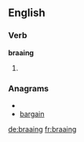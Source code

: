 ==English==

===Verb===
'''braaing'''

# {{present participle of|[[braai]]}}

===Anagrams===
* {{alphagram|aabginr}}
* [[bargain#English|bargain]]

[[de:braaing]]
[[fr:braaing]]